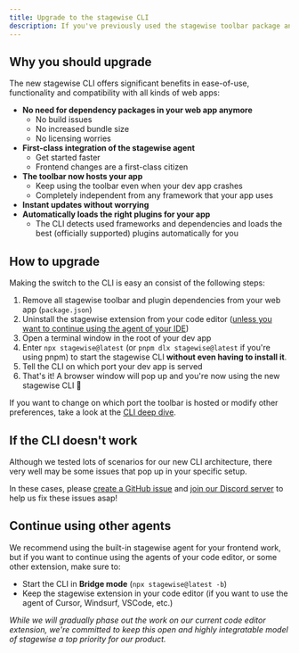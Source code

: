 ```yaml
---
title: Upgrade to the stagewise CLI
description: If you've previously used the stagewise toolbar package and IDE extension, it's time to upgrade. This guide tells you how.
---
```


## Why you should upgrade

The new stagewise CLI offers significant benefits in ease-of-use, functionality and compatibility with all kinds of web apps:

  - **No need for dependency packages in your web app anymore**
    - No build issues
    - No increased bundle size
    - No licensing worries 
  - **First-class integration of the stagewise agent**
    - Get started faster
    - Frontend changes are a first-class citizen
  - **The toolbar now hosts your app**
    - Keep using the toolbar even when your dev app crashes
    - Completely independent from any framework that your app uses
  - **Instant updates without worrying**
  - **Automatically loads the right plugins for your app**
    - The CLI detects used frameworks and dependencies and loads the best (officially supported) plugins automatically for you


## How to upgrade

Making the switch to the CLI is easy an consist of the following steps:

1. Remove all stagewise toolbar and plugin dependencies from your web app (`package.json`)
2. Uninstall the stagewise extension from your code editor ([unless you want to continue using the agent of your IDE](#continue-using-other-agents))
3. Open a terminal window in the root of your dev app
4. Enter `npx stagewise@latest` (or `pnpm dlx stagewise@latest` if you're using pnpm) to start the stagewise CLI **without even having to install it**.
5. Tell the CLI on which port your dev app is served
6. That's it! A browser window will pop up and you're now using the new stagewise CLI 🎉

If you want to change on which port the toolbar is hosted or modify other preferences, take a look at the [CLI deep dive](/docs/advanced-usage/cli-deep-dive).


## If the CLI doesn't work

Although we tested lots of scenarios for our new CLI architecture, there very well may be some issues that pop up in your specific setup.

In these cases, please [create a GitHub issue](https://github.com/stagewise-io/stagewise/issues) and [join our Discord server](https://discord.gg/gkdGsDYaKA) to help us fix these issues asap!

## Continue using other agents

We recommend using the built-in stagewise agent for your frontend work, but if you want to continue using the agents of your code editor, or some other extension, make sure to:

  - Start the CLI in **Bridge mode** (`npx stagewise@latest -b`)
  - Keep the stagewise extension in your code editor (if you want to use the agent of Cursor, Windsurf, VSCode, etc.)

*While we will gradually phase out the work on our current code editor extension, we're committed to keep this open and highly integratable model of stagewise a top priority for our product.*
